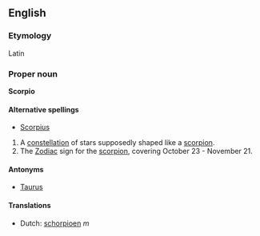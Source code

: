 ==English==
===Etymology===
Latin

===Proper noun===
'''Scorpio'''

====Alternative spellings====
*[[Scorpius]]

# A [[constellation]] of stars supposedly shaped like a [[scorpion]].
# The [[Zodiac]] sign for the [[scorpion]], covering October 23 - November 21.

====Antonyms====
*[[Taurus]]

==== Translations ====
*Dutch: [[schorpioen]] ''m''
